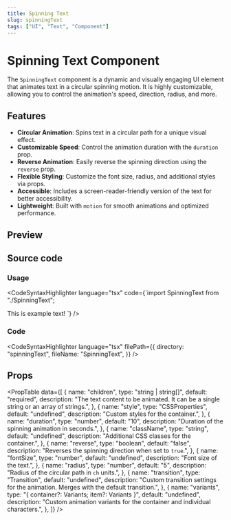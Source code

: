 ```yaml
---
title: Spinning Text
slug: spinningText
tags: ["UI", "Text", "Component"]
---
```


# Spinning Text Component

The `SpinningText` component is a dynamic and visually engaging UI element that animates text in a circular spinning motion. It is highly customizable, allowing you to control the animation's speed, direction, radius, and more.

## Features

- **Circular Animation**: Spins text in a circular path for a unique visual effect.
- **Customizable Speed**: Control the animation duration with the `duration` prop.
- **Reverse Animation**: Easily reverse the spinning direction using the `reverse` prop.
- **Flexible Styling**: Customize the font size, radius, and additional styles via props.
- **Accessible**: Includes a screen-reader-friendly version of the text for better accessibility.
- **Lightweight**: Built with `motion` for smooth animations and optimized performance.

## Preview

<ComponentPreview componentPath="SpinningText_ex.tsx" />

## Source code

### Usage

<CodeSyntaxHighlighter
  language="tsx"
  code={`import SpinningText from "./SpinningText";

<SpinningText duration={10} className="text-4xl" reverse={false} radius={5}>
  This is example text!
</SpinningText>
`} />

### Code

<CodeSyntaxHighlighter
  language="tsx"
  filePath={{
    directory: "spinningText",
    fileName: "SpinningText",
  }}
/>

## Props

<PropTable
  data={[
    {
      name: "children",
      type: "string | string[]",
      default: "required",
      description:
        "The text content to be animated. It can be a single string or an array of strings.",
    },
    {
      name: "style",
      type: "CSSProperties",
      default: "undefined",
      description: "Custom styles for the container.",
    },
    {
      name: "duration",
      type: "number",
      default: "10",
      description: "Duration of the spinning animation in seconds.",
    },
    {
      name: "className",
      type: "string",
      default: "undefined",
      description: "Additional CSS classes for the container.",
    },
    {
      name: "reverse",
      type: "boolean",
      default: "false",
      description: "Reverses the spinning direction when set to `true`.",
    },
    {
      name: "fontSize",
      type: "number",
      default: "undefined",
      description: "Font size of the text.",
    },
    {
      name: "radius",
      type: "number",
      default: "5",
      description: "Radius of the circular path in `ch` units.",
    },
    {
      name: "transition",
      type: "Transition",
      default: "undefined",
      description:
        "Custom transition settings for the animation. Merges with the default transition.",
    },
    {
      name: "variants",
      type: "{ container?: Variants; item?: Variants }",
      default: "undefined",
      description:
        "Custom animation variants for the container and individual characters.",
    },
  ]}
/>

